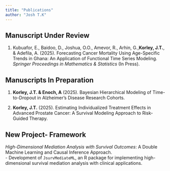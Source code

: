 ```yaml
---
title: "Publications"
author: "Josh T.K"
---
```


## Manuscript Under Review

1.   Kubuafor, E., Baidoo, D., Joshua, O.O., Amevor, R., Arhin, G.,**Korley, J.T.**, & Adefila, A. (2025). Forecasting Cancer Mortality Using Age-Specific Trends in Ghana: An Application of Functional Time Series Modeling. *Springer Proceedings in Mathematics & Statistics* (In Press).

## Manuscripts In Preparation

1.  **Korley, J.T. \& Enoch, A** (2025). Bayesian Hierarchical Modeling of Time-to-Dropout in Alzheimer’s Disease Research Cohorts.

2.  **Korley, J.T.** (2025). Estimating Individualized Treatment Effects in Advanced Prostate Cancer: A Survival Modeling Approach to Risk-Guided Therapy.

## New Project- Framework
*High-Dimensional Mediation Analysis with Survival Outcomes*: A Double Machine Learning and Causal Inference Approach.  
    - Development of `JsurvMediateML`, an R package for implementing high-dimensional survival mediation analysis with clinical applications.

